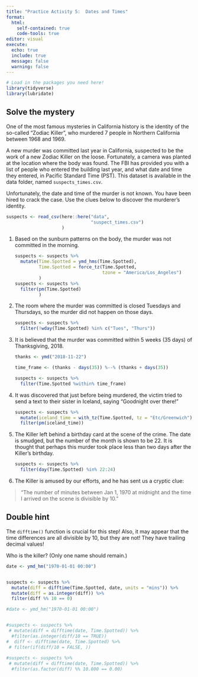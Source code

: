 ```yaml
---
title: "Practice Activity 5:  Dates and Times"
format: 
  html: 
    self-contained: true
    code-tools: true
editor: visual
execute: 
  echo: true
  include: true
  message: false
  warning: false
---
```


```r
# Load in the packages you need here!
library(tidyverse)
library(lubridate)

```

## Solve the mystery

One of the most famous mysteries in California history is the identity of the so-called "Zodiac Killer", who murdered 7 people in Northern California between 1968 and 1969.

A new murder was committed last year in California, suspected to be the work of a new Zodiac Killer on the loose. Fortunately, a camera was planted at the location where the body was found. The FBI has provided you with a list of people who entered the building last year, and what date and time they entered, in Pacific Standard Time (PST). This dataset is available in the data folder, named `suspects_times.csv`.

Unfortunately, the date and time of the murder is not known. You have been hired to crack the case. Use the clues below to discover the murderer's identity.

```r
suspects <- read_csv(here::here("data",
                                "suspect_times.csv")
                     )
```

1.  Based on the sunburn patterns on the body, the murder was not committed in the morning.

    ```r

    suspects <- suspects %>%
      mutate(Time.Spotted = ymd_hms(Time.Spotted),
             Time.Spotted = force_tz(Time.Spotted, 
                                     tzone = "America/Los_Angeles")
             )
    suspects <- suspects %>%
      filter(pm(Time.Spotted)
             )

    ```

2.  The room where the murder was committed is closed Tuesdays and Thursdays, so the murder did not happen on those days.

    ```r

    suspects <- suspects %>%
      filter(!wday(Time.Spotted) %in% c("Tues", "Thurs"))

    ```

3.  It is believed that the murder was committed within 5 weeks (35 days) of Thanksgiving, 2018.

    ```r
    thanks <- ymd("2018-11-22")

    time_frame <- (thanks - days(35)) %--% (thanks + days(35))

    suspects <- suspects %>%
      filter(Time.Spotted %within% time_frame)

    ```

4.  It was discovered that just before being murdered, the victim tried to send a text to their sister in Iceland, saying "Goodnight over there!"

    ```r


    suspects <- suspects %>%
      mutate(iceland_time = with_tz(Time.Spotted, tz = "Etc/Greenwich")) %>%
      filter(pm(iceland_time))
      

    ```

5.  The Killer left behind a birthday card at the scene of the crime. The date is smudged, but the number of the month is shown to be 22. It is thought that perhaps this murder took place less than two days after the Killer's birthday.

    ```r

    suspects <- suspects %>%
      filter(day(Time.Spotted) %in% 22:24)

    ```

6.  The Killer is amused by our efforts, and he has sent us a cryptic clue:

> "The number of minutes between Jan 1, 1970 at midnight and the time I arrived on the scene is divisible by 10."

::: callout-tip
# Double hint

The `difftime()` function is crucial for this step! Also, it may appear that the time differences are all divisible by 10, but they are not! They have trailing decimal values!
:::

Who is the killer? (Only one name should remain.)

```r

date <- ymd_hm("1970-01-01 00:00")


suspects <- suspects %>%
  mutate(diff = difftime(Time.Spotted, date, units = "mins")) %>%
  mutate(diff = as.integer(diff)) %>%
  filter(diff %% 10 == 0)


```

```r
#date <- ymd_hm("1970-01-01 00:00")


#suspects <- suspects %>%
 # mutate(diff = difftime(date, Time.Spotted)) %>%
  #filter(as.integer(diff/10 == TRUE))
#  diff <- difftime(date, Time.Spotted) %>%
 # filter(if(diff/10 = FALSE, ))
  
#suspects <- suspects %>%
 # mutate(diff = difftime(date, Time.Spotted)) %>%
  #filter(as.factor(diff) %% 10.000 == 0.00)


```
